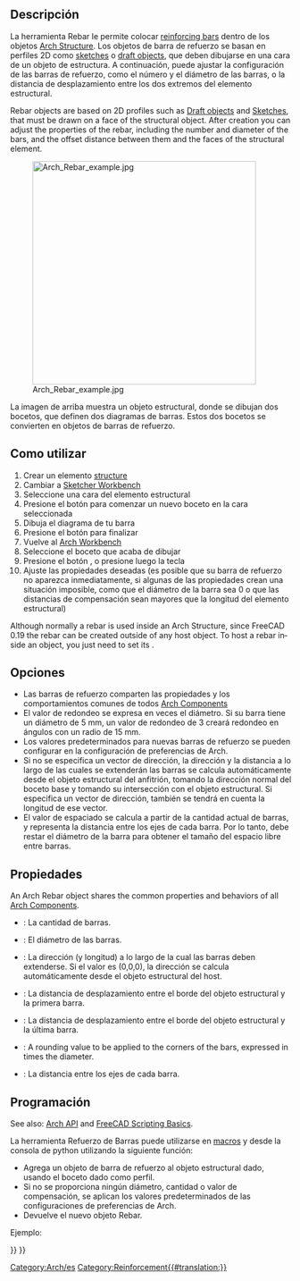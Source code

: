 <languages/>

<div class="mw-translate-fuzzy">
{{GuiCommand/es|Name=Arch Rebar|Name/es=Arch Rebar|Workbenches=[[Arch_Workbench/es|Arch]]|MenuLocation=Arch → Rebar|Shortcut=R B|SeeAlso=[[Arch Structure/es|Arch Structure]]}}
</div>

<div lang="en" dir="ltr" class="mw-content-ltr">
{{Docnav
|
|[[Reinforcement_StraightRebar|StraightRebar]]
|[[Reinforcement_Workbench|Reinforcement]]
|IconL=
|IconR=Reinforcement_StraightRebar.svg
|IconC=Reinforcement_Workbench.svg
}}
</div>

<div class="mw-translate-fuzzy">
{{GuiCommand/es|Name=Arch Rebar|Name/es=Arch Rebar|Workbenches=[[Arch_Workbench/es|Arch]]|MenuLocation=Arch → Rebar|Shortcut=R B|SeeAlso=[[Arch Structure/es|Arch Structure]]}}
</div>

<span id="Description"></span>
==Descripción==

<div class="mw-translate-fuzzy">
La herramienta Rebar le permite colocar [http://en.wikipedia.org/wiki/Rebar reinforcing bars] dentro de los objetos [[Arch Structure/es|Arch Structure]]. Los objetos de barra de refuerzo se basan en perfiles 2D como [[Sketcher_Workbench/es|sketches]] o [[Draft_Workbench/es|draft objects]], que deben dibujarse en una cara de un objeto de estructura. A continuación, puede ajustar la configuración de las barras de refuerzo, como el número y el diámetro de las barras, o la distancia de desplazamiento entre los dos extremos del elemento estructural.
</div>

<div lang="en" dir="ltr" class="mw-content-ltr">
Rebar objects are based on 2D profiles such as [[Draft_Workbench|Draft objects]] and [[Sketcher_Workbench|Sketches]], that must be drawn on a face of the structural object. After creation you can adjust the properties of the rebar, including the number and diameter of the bars, and the offset distance between them and the faces of the structural element.
</div>

[[Image:Arch Rebar example.jpg|400px]]
<div class="mw-translate-fuzzy">
La imagen de arriba muestra un objeto estructural, donde se dibujan dos bocetos, que definen dos diagramas de barras. Estos dos bocetos se convierten en objetos de barras de refuerzo.
</div>

<span id="Usage"></span>
<div class="mw-translate-fuzzy">
==Como utilizar==
</div>

<div class="mw-translate-fuzzy">
# Crear un elemento [[Arch Structure/es|structure]]
# Cambiar a [[Sketcher Workbench/es|Sketcher Workbench]]
# Seleccione una cara del elemento estructural
# Presione el botón {{KEY|[[Image: Sketcher NewSketch.png|16px]] [[Sketcher NewSketch/es|New Sketch]]}} para comenzar un nuevo boceto en la cara seleccionada
# Dibuja el diagrama de tu barra
# Presione el botón {{KEY|[[Image: Sketcher LeaveSketch.png|16px]] [[Sketcher LeaveSketch/es|Leave Sketch]]}} para finalizar
# Vuelve al [[Arch Workbench/es|Arch Workbench]]
# Seleccione el boceto que acaba de dibujar
# Presione el botón {{KEY|[[Image: Arch Rebar.png|16px]] [[Arch Rebar/es|Arch Rebar]]}}, o presione {{KEY|R}} luego la tecla {{KEY|B}}
# Ajuste las propiedades deseadas (es posible que su barra de refuerzo no aparezca inmediatamente, si algunas de las propiedades crean una situación imposible, como que el diámetro de la barra sea 0 o que las distancias de compensación sean mayores que la longitud del elemento estructural)
</div>

<div lang="en" dir="ltr" class="mw-content-ltr">
Although normally a rebar is used inside an Arch Structure, since FreeCAD 0.19 the rebar can be created outside of any host object. To host a rebar inside an object, you just need to set its {{PropertyData|Host}}.
</div>

<span id="Options"></span>
==Opciones==

<div class="mw-translate-fuzzy">
* Las barras de refuerzo comparten las propiedades y los comportamientos comunes de todos [[Arch Component/es|Arch Components]]
* El valor de redondeo se expresa en veces el diámetro. Si su barra tiene un diámetro de 5 mm, un valor de redondeo de 3 creará redondeo en ángulos con un radio de 15 mm.
* Los valores predeterminados para nuevas barras de refuerzo se pueden configurar en la configuración de preferencias de Arch.
* Si no se especifica un vector de dirección, la dirección y la distancia a lo largo de las cuales se extenderán las barras se calcula automáticamente desde el objeto estructural del anfitrión, tomando la dirección normal del boceto base y tomando su intersección con el objeto estructural. Si especifica un vector de dirección, también se tendrá en cuenta la longitud de ese vector.
* El valor de espaciado se calcula a partir de la cantidad actual de barras, y representa la distancia entre los ejes de cada barra. Por lo tanto, debe restar el diámetro de la barra para obtener el tamaño del espacio libre entre barras.
</div>

<span id="Properties"></span>
==Propiedades==

<div lang="en" dir="ltr" class="mw-content-ltr">
An Arch Rebar object shares the common properties and behaviors of all [[Arch_Component|Arch Components]].
</div>

* {{PropertyData/es|Amount}}: La cantidad de barras.
* {{PropertyData/es|Diameter}}: El diámetro de las barras.
* {{PropertyData/es|Direction}}: La dirección (y longitud) a lo largo de la cual las barras deben extenderse. Si el valor es (0,0,0), la dirección se calcula automáticamente desde el objeto estructural del host.
* {{PropertyData/es|Offset Start}}: La distancia de desplazamiento entre el borde del objeto estructural y la primera barra.
* {{PropertyData/es|Offset End}}: La distancia de desplazamiento entre el borde del objeto estructural y la última barra.
* {{PropertyData/es|Rounding}}: A rounding value to be applied to the corners of the bars, expressed in times the diameter.
* {{PropertyData/es|Spacing}}: La distancia entre los ejes de cada barra.

<span id="Scripting"></span>
<div class="mw-translate-fuzzy">
==Programación==
</div>

<div lang="en" dir="ltr" class="mw-content-ltr">
See also: [[Arch_API|Arch API]] and [[FreeCAD_Scripting_Basics|FreeCAD Scripting Basics]].
</div>

<div class="mw-translate-fuzzy">
La herramienta Refuerzo de Barras puede utilizarse en [[macros/es|macros]] y desde la consola de python utilizando la siguiente función:
</div>

{{Code|code=
Rebar = makeRebar(baseobj=None, sketch=None, diameter=None, amount=1, offset=None, name="Rebar")
}}

<div class="mw-translate-fuzzy">
* Agrega un objeto de barra de refuerzo al objeto estructural dado, usando el boceto dado como perfil.
* Si no se proporciona ningún diámetro, cantidad o valor de compensación, se aplican los valores predeterminados de las configuraciones de preferencias de Arch.
* Devuelve el nuevo objeto Rebar.
</div>

Ejemplo:

{{Code|code=
import FreeCAD, Arch, Part

Structure = Arch.makeStructure(None, length=1000, width=1000, height=3000)
Structure.ViewObject.Transparency = 80
FreeCAD.ActiveDocument.recompute()

p1 = FreeCAD.Vector(-400, 400, 0)
p2 = FreeCAD.Vector(400, 400, 0)
Sketch = FreeCAD.ActiveDocument.addObject('Sketcher::SketchObject', 'Sketch')
Sketch.MapMode = "FlatFace"
Sketch.AttachmentSupport = [(Structure, "Face6")]
Sketch.addGeometry(Part.LineSegment(p1, p2))
FreeCAD.ActiveDocument.recompute()

Rebar = Arch.makeRebar(Structure, Sketch, diameter=80, amount=7, offset=50)
Rebar.OffsetStart = 100
Rebar.OffsetEnd = 100
FreeCAD.ActiveDocument.recompute()
}}


<div lang="en" dir="ltr" class="mw-content-ltr">
{{Docnav
|
|[[Reinforcement_StraightRebar|StraightRebar]]
|[[Reinforcement_Workbench|Reinforcement]]
|IconL=
|IconR=Reinforcement_StraightRebar.svg
|IconC=Reinforcement_Workbench.svg
}}
</div>

<div class="mw-translate-fuzzy">
[[Category:Arch/es]]
</div>

[[Category:Reinforcement{{#translation:}}]]
{{BIM_Tools_navi{{#translation:}}}}
{{Userdocnavi{{#translation:}}}}